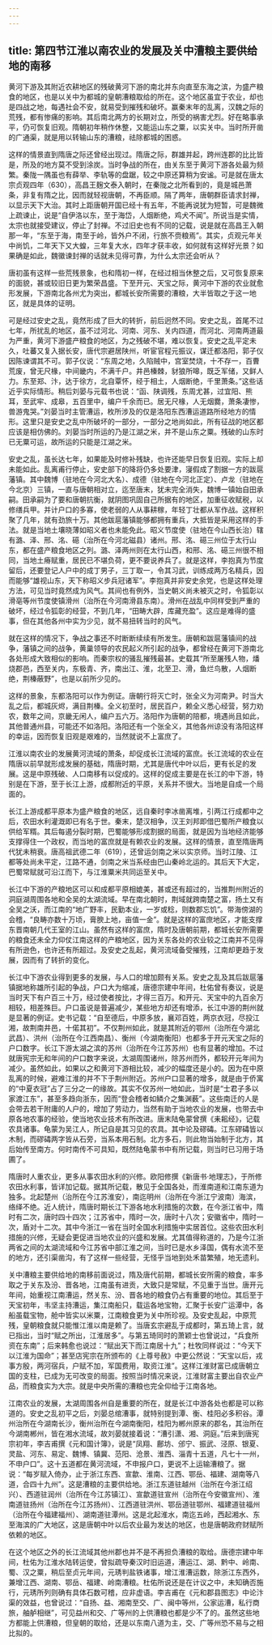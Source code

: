 ```yaml
---
---
---
```

title: 第四节江淮以南农业的发展及关中漕粮主要供给地的南移
---





黄河下游及其附近农耕地区的残破黄河下游的南北并东向直至东海之滨，为盛产粮食的地区，也是以关中为都城的皇朝漕粮取给的所在。这个地区虽宜于农业，却也是四战之地，每遇社会不安，就易受到摧残和破坏。赢秦末年的乱离，汉魏之际的荒残，都有惨痛的影响。其后南北两方的长期对立，所受的祸害尤烈。好在略事承平，仍可恢复旧观。隋朝初年稍作休整，又能运山东之粟，以实关中。当时所开凿的广通渠，就是用以转输山东的漕粮，祛除都城的困惑。

这样的情景直到隋唐之际还曾经出现过。隋唐之际，群雄并起，跨州连郡的比比皆是，所及的地方莫不受到涂炭。当时争战的所在，由关东至于黄河下游各处最为频繁。秦陇一隅虽也有薛举、李轨等的盘踞，较之中原还算稍为安谧。可是就在唐太宗贞观四年（630），高昌王麹文泰入朝时，在秦陇之北所看到的，竟是城邑萧条，非复有隋之比，因而就轻视唐朝，不再臣顺。隔了两年，唐朝群臣请求封禅，以显示天下大治。其时上距唐朝开国已经十有五年，不能再说犹为短暂，可是魏微上疏谏止，说是“自伊洛以东，至于海岱，人烟断绝，鸡犬不闻”。所说当是实情，太宗也就接受建议，停止了封禅。不过旧史也有不同的记载，说是就在高昌王入朝那一年，“东至于海，南至于岭，皆外户不闭，行旅不赍粮焉”。其实，贞观元年关中尚饥，二年天下又大蝗，三年复大水，四年才获丰收，如何就有这样好光景？如果确是如此，魏徽谏封禅的话就未见得可靠，为什么太宗还会听从？

唐初虽有这样一些荒残景象，也和隋初一样，在经过相当休整之后，又可恢复原来的面貌，甚或较旧日更为繁荣昌盛。下至开元、天宝之际，黄河中下游的农业就愈形发展，下游南北各州尤为突出，都城长安所需要的漕粮，大半皆取之于这一地区，就是具体的证明。

可是经过安史之乱，竟然形成了巨大的转折，前后迥然不同。安史之乱，首尾不过七年，所扰乱的地区，虽不过河北、河南、河东、关内四道，而河北、河南两道最为严重，黄河下游盛产粮食的地区，为之残破不堪，难以恢复。安史之乱平定未久，吐蕃又复入据长安，唐代宗避居陕州，听宦官程元振议，谋迁都洛阳，郭子仪因陈谏谓其不可。郭子仪说：“东周之地，久陷贼中，宫室焚烧，十不存一，百曹荒废，曾无尺椽，中间畿内，不满千户。井邑榛棘，豺狼所嗥，既乏军储，又鲜人力。东至郑、汴，达于徐方，北自覃怀，经于相土，人烟断绝，千里萧条。”这些话近乎实际情形。稍后刘晏与元载书也说：“函、陕调残，东周尤甚，过宜阳、熊耳，至武牢、成皋，五百里中，编户千余而已。居无尺椽，人无烟爨，萧条凄惨，兽游鬼哭。”刘晏当时主管漕运，枚所涉及的仅是洛阳东西漕运道路所经地方的情形。这里只是安史之乱中所破坏的一部分，一部分之地尚如此，所有征战的地区都应该是相仿佛的。刘晏当时所运的乃是江湖之米，并不是山东之粟。残破的山东时已无粟可运，故所运的只能是江湖之米。

安史之乱，虽长达七年，如果能及时修补残缺，也许还能早日恢复旧观。实际上却未能如此。乱离甫行停止，安史部下的降将仍多处要津，寖假成了割据一方的跋扈藩镇。其中魏博（驻地在今河北大名）、成德（驻地在今河北正定）、卢龙（驻地在今北京）三镇，一直与唐朝相对立，迄至唐末，犹未完全消失，魏博一镇始自田承嗣。田承嗣为了要和唐朝抗衡，就阴图巩固自己所据有的地区，加重征收赋税，以修缮兵甲。并计户口的多寡，使老弱的人从事耕稼，年轻丁壮都从军作战。这样积聚了几年，就有劲旅十万。其他跋扈藩镇能够都拥有重兵，大抵皆是采用这样的手法。就是当地土壤晓薄如昭义者也未能免此。昭义节度使（驻地在今山西长治）辖有潞、泽、邢、洺、礠（治所在今河北磁县）诸州。邢、洺、礠三州位于太行山东，都在盛产粮食地区之列。潞、泽两州则在太行山西，和邢、洺、礠三州很不相同，当地土瘠赋重，居民已不堪负荷，更不要说养兵了。就是这样，李抱真为节度留后，还要登记人户中的成丁男子，三丁取一，令其习武，训练成两万名精兵，因而能够“雄视山东，天下称昭义步兵冠诸军”。李抱真并非安史余党，也是这样处理方法，可见当时竟然成为风气。其间也有例外，当史朝义尚未被灭之时，令狐彰以滑亳等州节度使镇滑州（治所在今河南滑县东南）。滑州在战乱中同样受到严重的破坏，经过令狐彰的经营，不到几年，“田畴大辟，库藏充盈”。这应是难得的盛事，但在其他各州中实为少见，就不易扭转当时的风气。

就在这样的情况下，争战之事还不时断断续续有所发生。唐朝和跋扈藩镇间的战争，藩镇之间的战争，黄巢领导的农民起义所引起的战争，都曾经在黄河下游南北各处形成大致相似的影响。而秦宗权的骚乱摧残最甚。史载其“所至屠残人物，燔烧郡邑，西至关内，东极青、齐，南出江、淮，北至卫、滑，鱼烂鸟散，人烟断绝，荆榛蔽野”，也是以前所少见的。

这样的景象，东都洛阳可以作为例证。唐朝行将灭亡时，张全义为河南尹。时当大乱之后，都城灰烬，满目荆榛。全义初至时，居民百户，赖全义悉心经营，努力劝农，数年之间，京畿无闲人，编户五六万。洛阳作为唐朝的陪都，境遇尚且如此，其他普通州县，可能还不如洛阳。洛阳还有一个张全义，其他各州谅没有洛阳这样的幸运，因而恢复旧观是艰难的，当然就说不上富庶了。

江淮以南农业的发展黄河流域的萧条，却促成长江流域的富庶。长江流域的农业在隋唐以前早就形成发展的基础，隋唐时期，尤其是唐代中叶以后，更有长足的发展。这是中原残破、人口南移有以促成的。这样的促成主要是在长江的中下游，特别是在下游，至于长江上游，成都附近的平原，关系并不很大。当地是自成一个局面的。

长江上游成都平原本为盛产粮食的地区，远自秦时李冰凿离堆，引两江行成都中之后，农田水利灌溉即已有名于世。秦末，楚汉相争，汉王刘邦即借巴蜀所产粮食以供给军糈。其后每遏分裂时期，巴蜀能够形成割据的局面，就是因为当地经济能够支撑得住一个政权，而当地的富庶就是有赖农业的发展。这样的情景，直至隋唐两代犹未稍衰。唐高祖武德二年（619），还曾运剑南之米以实京师。当时江陵、江都等处尚未平定，江路不通，剑南之米当系经由巴山秦岭北运的。其后天下大定，巴蜀常赋就可沿江而下，与江淮粟米共同运至关中。

长江中下游的产粮地区可以和成都平原相媲美，甚或还有超过的，当推荆州附近的洞庭湖周围各地和全吴的太湖流域。早在南北朝时，荆域就跨南楚之富，扬土又有全吴之沃，而江南的“地广野丰，民勤本业，一岁或稔，则数郡忘饥”。带海傍湖的会稽，“良畴亦数十万顷，膏腴上地，亩值一金”。就是这样的富庶地区，才能支撑东晋南朝几代王室的江山。虽然有这样的富庶，隋时及唐朝前期，都城长安所需要的粮食还未全力仰仗江南这样的产粮地区，因为关东各处的农业较之江南并不见得有所逊色，也许还有所超过。及安史之乱起，黄河流域备受摧残，江南却更趋于发展，因而有了转折的变化。

长江中下游农业得到更多的发展，与人口的增加颇有关系。安史之乱及其后跋扈藩镇据地称雄所引起的争战，户口大为缩减，唐德宗建中年间，杜佑曾有奏议，说是当时天下有户百三十万，经过使者按比，才得三百万。和开元、天宝中的九百余万相较，相差殊巨。户口虽说是普遍减少，某些地方却还有增添，长江中游的荆州就是显著的例证。史书记载：“自至德后，中原多放，襄邓百姓，两京衣冠，尽投江湘，故荆南井邑，十偌其初”。不仅荆州如此，就是其附近的鄂州（治所在今湖北武昌）、洪州（治所在今江西南昌）、衡州（今湖南衡阳）也都多于开元天宝之际的户口数字。长江下游太湖之滨的苏州（治所在今江苏苏州）也有显著的增加。不过就唐宪宗无和年间的户口数字来说，太湖周围诸州，除苏州而外，都较开元年间为减少。虽然如此，如果以之和黄河下游相比较，减少的幅度还是小的。因为在中原乱离的时候，避难江淮的并不下于荆州附近。苏州户口显著的增多，就是由于侨寓的“中夏衣冠”占了三分之一的缘故。其实不仅苏州一地如此，当时是“士君子多以家渡江东”，甚至多趋向浙东，因而“登会稽者如鳞介之集渊薮”。这些南迁的人是会带去若干附庸的人户的，增加了劳动力，当然有助于当地农业的发展，也带去中原各地农事的经验，使当地农业技术有所改进。唐末陆龟蒙曾撰《耒耜经》，记载农具诸事。龟蒙为吴江人，所记自是其习见的农具。其中论及磟碡。江东磟碡皆以木制，而磟碡两字皆从石旁，当系本用石制。北方多石，则此物当始制于北方，其后始传至南方。何时南传不可具知，既然陆龟蒙书中有所记载，则当时已习用于场圃了。

隋唐时人重农业，更多从事农田水利的兴修。欧阳修撰《新唐书·地理志》，于所修农田水利事，皆详加记载。据其所记载，散见于全国各处，而淮南道和江南东道为独多。北起楚州（治所在今江苏淮安），南迄明州（治所在今浙江宁波南）海滨，络绎不绝。近人统计，隋唐时期长江下游各地水利措施的次数，在今浙江省中，隋时有二次，唐时四十四次；江苏省中，隋时一次，唐时十八次；安徽省中，隋时一次，盾对十二次。其中今浙江一省在当时全国水利措施中实居首位。这些农田水利措施的兴修，无疑会更促进当地农业的兴盛和发展。尤其值得称道的，乃是今江浙两省之间的太湖流域和今江苏省中部江淮之间，当时已是水乡泽国，偶有水流不至的地方，还引渠凿沟，有了这样一些经营，无怪乎当地到处禾苗繁殖，地无遗利。

关中漕粮主要供给地的南移前面说过，隋及唐代前期，都城长安所需的粮食，率多取之于关东及汾、晋各地，江南虽有进贡，大致只是常赋，不见重于当世。唐开元年间，始重视江南漕运，然关东、汾、晋各地的粮食仍占有重要的地位。其后至于天宝初年，韦坚主持漕运，集江南船只，载运各地宝物，汇聚于长安广运潭中，各船虽载宝物，舱中皆实以米粟，江南粮食更为关中所珍视。及安史乱起，中原荒残，皇朝粮食就只能惟江淮以南是赖了。当唐玄宗避乱于成都时，第五琦上言，就已指出，当时“赋之所出，江淮居多”。与第五琦同时的萧颖士也曾说过，“兵食所资在东南”；后来韩愈也说过：“赋出天下而江南居十九”；杜牧同样说过：“今天下以江淮为国命”；甚至店宪宗在所颁布的《上尊号赦》中更公然说：“天宝以后，戎事方殷，两河宿兵，户赋不加，军国费用，取资江淮”。这样江淮财富已成唐朝立国的支柱，已成为无可改变的局面。按照当时情况来说，江淮财富主要出自农业产品，而粮食实为大宗。就是中央所需的漕粮也完全仰给于江南各地。

江南农业的发展，太湖周围各州自是重要的所在，就是长江中游各处也都是可以称道的。安史之乱初平之后，刘晏总绾漕事，就特别提到潭、衡、桂阳必多积谷。潭州治所在今湖南长沙，衡州治所在今湖南衡阳，桂阳为郴州原来的郡名，其治所在今湖南郴州，皆在湘水流域，故刘晏就接着说：“漕引潇、湘、洞庭。”后来到唐宪宗初年，李吉甫撰《元和国计簿》，说是“凤翔、鄜坊、邠宁、振武、泾原、银夏、灵盐、河东、易定、魏博、镇冀、范阳、沧景、淮西、淄青十五道，凡七十一州，不申户口”。这十五道都在黄河流域，不申报户口，更说不上运输漕粮了。据说：“每岁赋入倚办，止于浙江东西、宣歙、淮南、江西、鄂岳、福建、湖南等八道，合四十九州”。这是漕粮的主要供给地。浙江东道驻越州（治所在今浙江绍兴）、西道驻润州（治所在今江苏镇江）、宣歙道驻宣州（治所在今安徽宣州）、淮南道驻扬州（治所在今江苏扬州）、江西道驻洪州、鄂岳道驻鄂州、福建道驻福州（治所在今福建福州）、湖南道驻潭州。这是北起淮水，南迄五岭，西起湘水、东至海滨的广大地区，这是唐朝中叶以后农业最为发达的地区，也是唐朝政府财赋所依赖的地区。

在这个地区之外的长江流域其他州郡也并不是不再担负漕粮的取给。唐德宗建中年间，杜佑为江淮水陆转运使，曾拟疏导秦汉时旧运道，漕运江、湖、黔中、岭南、蜀、汉之粟，稍后至贞元年间，元琇判盐铁诸事，增江淮漕运数，除浙江东西外，兼增江西、湖南、鄂岳、福建、岭南漕粮。杜佑所说还是在计议之中，未知确否施行，元琇所列则确有具体石数可稽，应非虚语。李吉甫在《元和郡县图志》中论汴渠的效益，也曾说过：“自扬、益、湘南至交、广、闽中等州，公家运漕，私行商旅，舳舻相继”，可见益州和交、广等州的上供漕粮也都是少不了的。虽然这些地方都能上供漕粮，但皇朝的取给，还是以东南八道为主，交、广等州恐不易与之相比拟的。